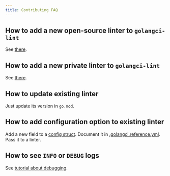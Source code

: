 ```yaml
---
title: Contributing FAQ
---
```


## How to add a new open-source linter to `golangci-lint`

See [there](/contributing/new-linters#how-to-add-a-public-linter-to-golangci-lint).

## How to add a new private linter to `golangci-lint`

See [there](/contributing/new-linters#how-to-add-a-private-linter-to-golangci-lint).

## How to update existing linter

Just update its version in `go.mod`.

## How to add configuration option to existing linter

Add a new field to a [config struct](https://github.com/nalekseevs/itns-golangci-lint/blob/master/pkg/config/config.go).
Document it in [.golangci.reference.yml](https://github.com/nalekseevs/itns-golangci-lint/blob/master/.golangci.reference.yml).
Pass it to a linter.

## How to see `INFO` or `DEBUG` logs

See [tutorial about debugging](/contributing/debug/).
